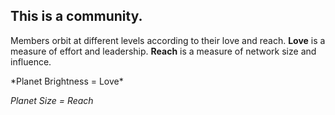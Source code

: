 
## This is a community.

Members orbit at different levels according to their love and
reach. **Love** is a measure of effort and leadership.
**Reach** is a measure of network size and influence.

<div className="flex flex-col">
*Planet Brightness = Love*

_Planet Size = Reach_

</div>

